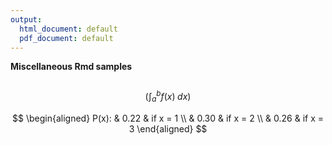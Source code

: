 ```yaml
---
output:
  html_document: default
  pdf_document: default
---
```


**Miscellaneous Rmd samples**
```r

```


$$\left(\int_{a}^{b} f(x) \; dx\right) $$

$$
\begin{aligned}
 P(x): & 0.22 & if x = 1 \\
       & 0.30 & if x = 2 \\
       & 0.26 & if x = 3
\end{aligned}
$$